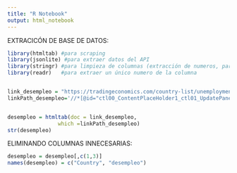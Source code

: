 ---
title: "R Notebook"
output: html_notebook
---


EXTRACICÓN DE BASE DE DATOS:
```{r}
library(htmltab) #para scraping
library(jsonlite) #para extraer datos del API
library(stringr) #para limpieza de columnas (extracción de numeros, particiones)
library(readr)   #para extraer un único numero de la columna


link_desempleo = "https://tradingeconomics.com/country-list/unemployment-rate"
linkPath_desempleo='//*[@id="ctl00_ContentPlaceHolder1_ctl01_UpdatePanel1"]/div/div[2]/table'


desempleo = htmltab(doc = link_desempleo, 
                which =linkPath_desempleo)
str(desempleo)
```

ELIMINANDO COLUMNAS INNECESARIAS:
```{r}
desempleo = desempleo[,c(1,3)]
names(desempleo) = c("Country", "desempleo")
```

